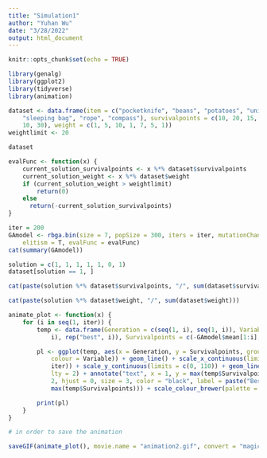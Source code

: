 ```yaml
---
title: "Simulation1"
author: "Yuhan Wu"
date: "3/28/2022"
output: html_document
---
```


```r
knitr::opts_chunk$set(echo = TRUE)

```

```r
library(genalg)
library(ggplot2)
library(tidyverse)
library(animation)

dataset <- data.frame(item = c("pocketknife", "beans", "potatoes", "unions", 
    "sleeping bag", "rope", "compass"), survivalpoints = c(10, 20, 15, 2, 30, 
    10, 30), weight = c(1, 5, 10, 1, 7, 5, 1))
weightlimit <- 20

dataset

```

```r
evalFunc <- function(x) {
    current_solution_survivalpoints <- x %*% dataset$survivalpoints
    current_solution_weight <- x %*% dataset$weight
    if (current_solution_weight > weightlimit) 
        return(0) 
    else 
      return(-current_solution_survivalpoints)
}

iter = 200
GAmodel <- rbga.bin(size = 7, popSize = 300, iters = iter, mutationChance = 0.03, 
    elitism = T, evalFunc = evalFunc)
cat(summary(GAmodel))


```

```r
solution = c(1, 1, 1, 1, 1, 0, 1)
dataset[solution == 1, ]
```

```r
cat(paste(solution %*% dataset$survivalpoints, "/", sum(dataset$survivalpoints)))

```

```r
cat(paste(solution %*% dataset$weight, "/", sum(dataset$weight)))

```

```r
animate_plot <- function(x) {
    for (i in seq(1, iter)) {
        temp <- data.frame(Generation = c(seq(1, i), seq(1, i)), Variable = c(rep("mean", 
            i), rep("best", i)), Survivalpoints = c(-GAmodel$mean[1:i], -GAmodel$best[1:i]))

        pl <- ggplot(temp, aes(x = Generation, y = Survivalpoints, group = Variable, 
            colour = Variable)) + geom_line() + scale_x_continuous(limits = c(0, 
            iter)) + scale_y_continuous(limits = c(0, 110)) + geom_line(y = max(temp$Survivalpoints), 
            lty = 2) + annotate("text", x = 1, y = max(temp$Survivalpoints) + 
            2, hjust = 0, size = 3, color = "black", label = paste("Best solution:", 
            max(temp$Survivalpoints))) + scale_colour_brewer(palette = "Set1") 

        print(pl)
    }
}

# in order to save the animation

saveGIF(animate_plot(), movie.name = "animation2.gif", convert = "magick",interval = 0.1, outdir = getwd())
```


